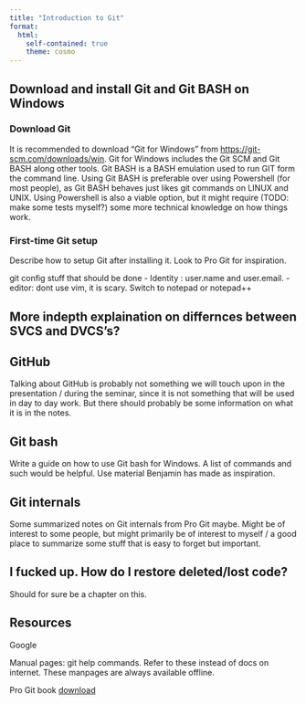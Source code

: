 ```yaml
---
title: "Introduction to Git"
format:
  html:
    self-contained: true
    theme: cosmo
---
```


## Download and install Git and Git BASH on Windows

### Download Git

It is recommended to download "Git for Windows" from [https://git-scm.com/downloads/win](https://git-scm.com/downloads/win).
Git for Windows includes the Git SCM and Git BASH along other tools. Git BASH
is a BASH emulation used to run GIT form the command line. Using Git BASH is preferable
over using Powershell (for most people), as Git BASH behaves just likes git commands
on LINUX and UNIX. Using Powershell is also a viable option, but it might require (TODO: make some tests myself?) some more technical knowledge on how things work.

### First-time Git setup

Describe how to setup Git after installing it. Look to Pro Git for inspiration.

git config stuff that should be done
- Identity : user.name and user.email.
- editor: dont use vim, it is scary. Switch to notepad or notepad++


## More indepth explaination on differnces between SVCS and DVCS's?
## GitHub

Talking about GitHub is probably not something we will touch upon in the presentation / during the seminar, since it is not something that will be used in day to day work. But there should probably
be some information on what it is in the notes.

## Git bash

Write a guide on how to use Git bash for Windows. A list of commands and such would be helpful.
Use material Benjamin has made as inspiration.

## Git internals

Some summarized notes on Git internals from Pro Git maybe. Might be of interest to some people,
but might primarily be of interest to myself / a good place to summarize some stuff that is 
easy to forget but important.

## I fucked up. How do I restore deleted/lost code?

Should for sure be a chapter on this.

## Resources

Google

Manual pages: git help commands. Refer to these instead of docs on internet. These manpages
are always available offline.

Pro Git book [download](https://git-scm.com/book/en/v2)



